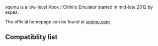 xqemu is a low-level Xbox / Chihiro Emulator started in mid-late 2012 by espes.

The official homepage can be found at [http://xqemu.com xqemu.com]

== Compatiblity list ==

{{:XQEMU/Compatibility List}}